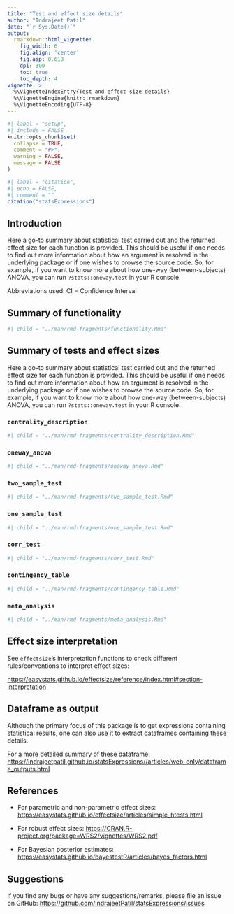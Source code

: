 ```yaml
---
title: "Test and effect size details"
author: "Indrajeet Patil"
date: "`r Sys.Date()`"
output:
  rmarkdown::html_vignette:
    fig_width: 6
    fig.align: 'center'
    fig.asp: 0.618
    dpi: 300
    toc: true
    toc_depth: 4
vignette: >
  %\VignetteIndexEntry{Test and effect size details}
  %\VignetteEngine{knitr::rmarkdown}
  %\VignetteEncoding{UTF-8}
---
```


```r
#| label = "setup",
#| include = FALSE
knitr::opts_chunk$set(
  collapse = TRUE,
  comment = "#>",
  warning = FALSE,
  message = FALSE
)
```

```r
#| label = "citation",
#| echo = FALSE,
#| comment = ""
citation("statsExpressions")
```

## Introduction

Here a go-to summary about statistical test carried out and the returned effect
size for each function is provided. This should be useful if one needs to find
out more information about how an argument is resolved in the underlying package
or if one wishes to browse the source code. So, for example, if you want to know
more about how one-way (between-subjects) ANOVA, you can run
`?stats::oneway.test` in your R console.

Abbreviations used: CI = Confidence Interval

## Summary of functionality

```r
#| child = "../man/rmd-fragments/functionality.Rmd"
```

## Summary of tests and effect sizes

Here a go-to summary about statistical test carried out and the returned effect
size for each function is provided. This should be useful if one needs to find
out more information about how an argument is resolved in the underlying package
or if one wishes to browse the source code. So, for example, if you want to know
more about how one-way (between-subjects) ANOVA, you can run
`?stats::oneway.test` in your R console.

### `centrality_description`

```r
#| child = "../man/rmd-fragments/centrality_description.Rmd"
```

### `oneway_anova`

```r
#| child = "../man/rmd-fragments/oneway_anova.Rmd"
```

### `two_sample_test` 

```r
#| child = "../man/rmd-fragments/two_sample_test.Rmd"
```

### `one_sample_test`

```r
#| child = "../man/rmd-fragments/one_sample_test.Rmd"
```

### `corr_test`

```r
#| child = "../man/rmd-fragments/corr_test.Rmd"
```

### `contingency_table`

```r
#| child = "../man/rmd-fragments/contingency_table.Rmd"
```

### `meta_analysis`

```r
#| child = "../man/rmd-fragments/meta_analysis.Rmd"
```

## Effect size interpretation

See `effectsize`'s interpretation functions to check different rules/conventions
to interpret effect sizes:

<https://easystats.github.io/effectsize/reference/index.html#section-interpretation>

## Dataframe as output

Although the primary focus of this package is to get expressions containing
statistical results, one can also use it to extract dataframes containing these
details. 

For a more detailed summary of these dataframe:
<https://indrajeetpatil.github.io/statsExpressions//articles/web_only/dataframe_outputs.html>

## References

  - For parametric and non-parametric effect sizes:
    <https://easystats.github.io/effectsize/articles/simple_htests.html>

  - For robust effect sizes:
    <https://CRAN.R-project.org/package=WRS2/vignettes/WRS2.pdf>

  - For Bayesian posterior estimates:
    <https://easystats.github.io/bayestestR/articles/bayes_factors.html>

## Suggestions

If you find any bugs or have any suggestions/remarks, please file an issue on GitHub: 
<https://github.com/IndrajeetPatil/statsExpressions/issues>
